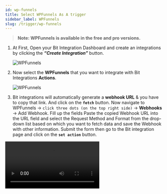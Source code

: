 ```yaml
---
id: wp-funnels
title: Select WPFunnels As A trigger
sidebar_label: WPFunnels
slug: /trigger/wp-funnels
---
```



> **Note: WPFunnels is available in the free and pro versions.**

1. At First, Open your Bit Integration Dashboard and create an integrations by clicking the **_“Create Integration”_** button.

   <Image src="trigger/_create-integrations" alt="WPFunnels" w="1020" h="350" />

2. Now select the **WPFunnels** that you want to integrate with Bit Integrations **Actions**.

   <Image src="trigger/wp-funnels/select-trigger" alt="WPFunnels" w="1020" h="350" />

3.	Bit integrations will automatically generate a **webhook URL** & you have to copy that link. And click on the **`fetch`** button. Now navigate to WPFunnels -> `click three dots (on the top right side)` -> **Webhooks** -> Add Webhook. Fill up the fields Paste the copied Webhook URL into the URL field and select the Request Method and Format from the drop-down list based on which you want to fetch data and save the Webhook with other information. Submit the form then go to the Bit integration page and click on the **`set action`** button.

   <Video src="wp-funnels-fetch-data" alt="WPFunnels" w="1020" h="350" />
   
> **Note:** Do not copy the webhook URL until the Fetch button is activated.
> **Note: You must install the `WPFunnels pro` plugin to set webhooks in WPFunnels.**

<br/>

:::info
  After completing these steps, the **Actions** list will appear, and select the action you want to integrate with your selected **Trigger**. Now you have to **authorize** the Action. To know more about authorization, Go to **Actions** from the left side menu and select the Action you want to integrate with your chosen trigger.
:::

<Feedback/>